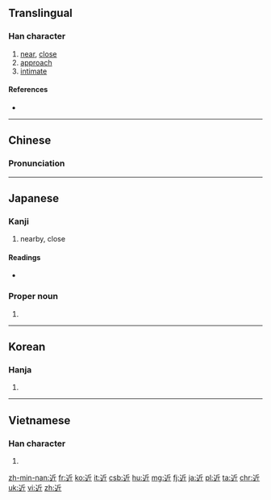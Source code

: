 ==Translingual==
{{stroke order|strokes=8}}

===Han character===
{{Han char|rn=162|rad=辵|as=04|sn=7|four=3230<sub>2</sub>|canj=卜竹一中 (YHML)|ids=⿰[[辶]][[斤]]}}

# [[near]], [[close]]
# [[approach]]
# [[intimate]]

====References====
* {{Han ref|kx=1254.070|dkj=38752|dj=1736.180|hdz=63819.120|uh=8FD1|ud=36817|bh=AAF1|bd=43761}}

----

==Chinese==
{{zh-hanzi-box|[[近]]}}

===Pronunciation===
{{zh-pron
|m=jìn
|c=gan6,kan5
|mc=y
|oc=y
|ma=zh-jìn.ogg
|cat=prep,a,v
}}

----

==Japanese==

===Kanji===
{{ja-kanji|grade=2|rs=辵04}}

# nearby, close

====Readings====
* {{ja-readings|on=[[きん]] (kin), [[こん]] (kon)|kun=[[ちかい]] (chikai)}}

===Proper noun===
{{ja-pos|こん|proper}}

# {{surname|lang=ja|sort=こん}}

----

==Korean==

===Hanja===
{{ko-hanja|hangeul=근|eumhun=|rv=geun|mr=kŭn|y=kun}}

# {{defn|lang=ko|sort=辵04}}

----

==Vietnamese==

===Han character===
{{vi-hantu|[[cận]], [[cặn]], [[gàn]], [[gần]]|rs=辵04}}

# {{defn|lang=vi|sort=辵04}}

[[zh-min-nan:近]]
[[fr:近]]
[[ko:近]]
[[it:近]]
[[csb:近]]
[[hu:近]]
[[mg:近]]
[[fj:近]]
[[ja:近]]
[[pl:近]]
[[ta:近]]
[[chr:近]]
[[uk:近]]
[[vi:近]]
[[zh:近]]